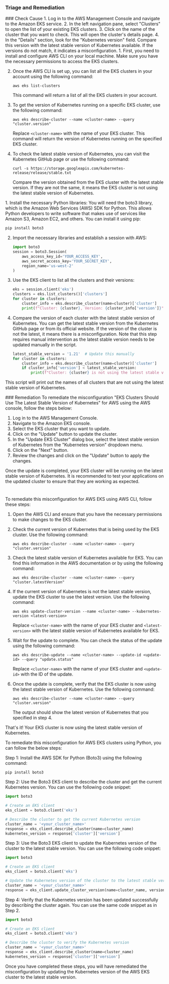 
### Triage and Remediation
<Tabs>

<Tab title='Cause'>
### Check Cause
<AccordionGroup>
<Accordion title='Using Console' defaultOpen='true'>
1. Log in to the AWS Management Console and navigate to the Amazon EKS service.
2. In the left navigation pane, select "Clusters" to open the list of your existing EKS clusters.
3. Click on the name of the cluster that you want to check. This will open the cluster's details page.
4. In the "Details" section, look for the "Kubernetes version" field. Compare this version with the latest stable version of Kubernetes available. If the versions do not match, it indicates a misconfiguration.
</Accordion>

<Accordion title='Using CLI'>
1. First, you need to install and configure AWS CLI on your local machine. Make sure you have the necessary permissions to access the EKS clusters.

2. Once the AWS CLI is set up, you can list all the EKS clusters in your account using the following command:
   ```
   aws eks list-clusters
   ```
   This command will return a list of all the EKS clusters in your account.

3. To get the version of Kubernetes running on a specific EKS cluster, use the following command:
   ```
   aws eks describe-cluster --name <cluster-name> --query "cluster.version"
   ```
   Replace `<cluster-name>` with the name of your EKS cluster. This command will return the version of Kubernetes running on the specified EKS cluster.

4. To check the latest stable version of Kubernetes, you can visit the Kubernetes GitHub page or use the following command:
   ```
   curl -s https://storage.googleapis.com/kubernetes-release/release/stable.txt
   ```
   Compare the version obtained from the EKS cluster with the latest stable version. If they are not the same, it means the EKS cluster is not using the latest stable version of Kubernetes.
</Accordion>

<Accordion title='Using Python'>
1. Install the necessary Python libraries: You will need the boto3 library, which is the Amazon Web Services (AWS) SDK for Python. This allows Python developers to write software that makes use of services like Amazon S3, Amazon EC2, and others. You can install it using pip:

   ```python
   pip install boto3
   ```

2. Import the necessary libraries and establish a session with AWS:

   ```python
   import boto3
   session = boto3.Session(
       aws_access_key_id='YOUR_ACCESS_KEY',
       aws_secret_access_key='YOUR_SECRET_KEY',
       region_name='us-west-2'
   )
   ```

3. Use the EKS client to list all the clusters and their versions:

   ```python
   eks = session.client('eks')
   clusters = eks.list_clusters()['clusters']
   for cluster in clusters:
       cluster_info = eks.describe_cluster(name=cluster)['cluster']
       print(f"Cluster: {cluster}, Version: {cluster_info['version']}")
   ```

4. Compare the version of each cluster with the latest stable version of Kubernetes. You can get the latest stable version from the Kubernetes GitHub page or from its official website. If the version of the cluster is not the latest, it means there is a misconfiguration. Note that this step requires manual intervention as the latest stable version needs to be updated manually in the script.

   ```python
   latest_stable_version = '1.21'  # Update this manually
   for cluster in clusters:
       cluster_info = eks.describe_cluster(name=cluster)['cluster']
       if cluster_info['version'] < latest_stable_version:
           print(f"Cluster: {cluster} is not using the latest stable version of Kubernetes")
   ```

This script will print out the names of all clusters that are not using the latest stable version of Kubernetes.
</Accordion>

</AccordionGroup>
</Tab>
<Tab title='Remediation'>
### Remediation

<AccordionGroup>
<Accordion title='Using Console' defaultOpen='true'>
To remediate the misconfiguration "EKS Clusters Should Use The Latest Stable Version of Kubernetes" for AWS using the AWS console, follow the steps below:

1. Log in to the AWS Management Console.
2. Navigate to the Amazon EKS console.
3. Select the EKS cluster that you want to update.
4. Click on the "Update" button to update the cluster.
5. In the "Update EKS Cluster" dialog box, select the latest stable version of Kubernetes from the "Kubernetes version" dropdown menu.
6. Click on the "Next" button.
7. Review the changes and click on the "Update" button to apply the changes.

Once the update is completed, your EKS cluster will be running on the latest stable version of Kubernetes. It is recommended to test your applications on the updated cluster to ensure that they are working as expected.

#
</Accordion>

<Accordion title='Using CLI'>
To remediate this misconfiguration for AWS EKS using AWS CLI, follow these steps:

1. Open the AWS CLI and ensure that you have the necessary permissions to make changes to the EKS cluster.

2. Check the current version of Kubernetes that is being used by the EKS cluster. Use the following command:

   ```
   aws eks describe-cluster --name <cluster-name> --query "cluster.version"
   ```

3. Check the latest stable version of Kubernetes available for EKS. You can find this information in the AWS documentation or by using the following command:

   ```
   aws eks describe-cluster --name <cluster-name> --query "cluster.latestVersion"
   ```

4. If the current version of Kubernetes is not the latest stable version, update the EKS cluster to use the latest version. Use the following command:

   ```
   aws eks update-cluster-version --name <cluster-name> --kubernetes-version <latest-version>
   ```

   Replace `<cluster-name>` with the name of your EKS cluster and `<latest-version>` with the latest stable version of Kubernetes available for EKS.

5. Wait for the update to complete. You can check the status of the update using the following command:

   ```
   aws eks describe-update --name <cluster-name> --update-id <update-id> --query "update.status"
   ```

   Replace `<cluster-name>` with the name of your EKS cluster and `<update-id>` with the ID of the update.

6. Once the update is complete, verify that the EKS cluster is now using the latest stable version of Kubernetes. Use the following command:

   ```
   aws eks describe-cluster --name <cluster-name> --query "cluster.version"
   ```

   The output should show the latest version of Kubernetes that you specified in step 4. 

That's it! Your EKS cluster is now using the latest stable version of Kubernetes.
</Accordion>

<Accordion title='Using Python'>
To remediate this misconfiguration for AWS EKS clusters using Python, you can follow the below steps:

Step 1: Install the AWS SDK for Python (Boto3) using the following command:

```
pip install boto3
```

Step 2: Use the Boto3 EKS client to describe the cluster and get the current Kubernetes version. You can use the following code snippet:

```python
import boto3

# Create an EKS client
eks_client = boto3.client('eks')

# Describe the cluster to get the current Kubernetes version
cluster_name = '<your_cluster_name>'
response = eks_client.describe_cluster(name=cluster_name)
kubernetes_version = response['cluster']['version']
```

Step 3: Use the Boto3 EKS client to update the Kubernetes version of the cluster to the latest stable version. You can use the following code snippet:

```python
import boto3

# Create an EKS client
eks_client = boto3.client('eks')

# Update the Kubernetes version of the cluster to the latest stable version
cluster_name = '<your_cluster_name>'
response = eks_client.update_cluster_version(name=cluster_name, version='latest')
```

Step 4: Verify that the Kubernetes version has been updated successfully by describing the cluster again. You can use the same code snippet as in Step 2.

```python
import boto3

# Create an EKS client
eks_client = boto3.client('eks')

# Describe the cluster to verify the Kubernetes version
cluster_name = '<your_cluster_name>'
response = eks_client.describe_cluster(name=cluster_name)
kubernetes_version = response['cluster']['version']
```

Once you have completed these steps, you will have remediated the misconfiguration by updating the Kubernetes version of the AWS EKS cluster to the latest stable version.
</Accordion>

</AccordionGroup>
</Tab>
</Tabs>
